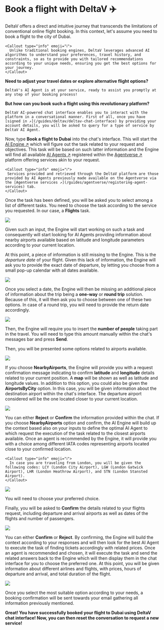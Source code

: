 
# Book a flight with DeltaV ✈️

DeltaV offers a direct and intuitive journey that transcends the limitations of conventional online flight booking. In this context, let's assume you need to book a flight to the city of Dubai.

    <Callout type="info" emoji="ℹ️">
      Unlike traditional booking engines, DeltaV leverages advanced AI algorithms to understand your preferences, travel history, and constraints, so as to provide you with tailored recommendations according to your unique needs, ensuring you get the best options for your journey.
    </Callout>

**Need to adjust your travel dates or explore alternative flight options?**

    DeltaV's AI Agent is at your service, ready to assist you promptly at any step of your booking process!

**But how can you book such a flight using this revolutionary platform?**

    DeltaV AI-powered chat interface enables you to interact with the platform in a conversational manner. First of all, once you have [signed in ↗️](/guides/deltav/deltav-chat-interface) by providing your account details, you will be asked to query for a type of service by DeltaV AI Agent.

Now, type **Book a flight to Dubai** into the chat's interface. This will start the [AI Engine ↗️](/concepts/ai-engine/ai-engine-intro) which will figure out the task related to your request and objectives. This task will be based on such latter information and the Engine will find all available [AI Agents ↗️](/concepts/agents/agents) registered within the [Agentverse ↗️](/concepts/agent-services/agentverse-intro) platform offering services akin to your request.

    <Callout type="info" emoji="ℹ️">
     Services provided and retrieved through the DeltaV platform are those provided by AI Agents previously made available on the Agentverse via the [Agentverse services ↗️](/guides/agentverse/registering-agent-services) tab.
    </Callout>

Once the task has been defined, you will be asked you to select among a list of different tasks. You need to choose the task according to the service you requested. In our case, a **Flights** task.

![](../../../src/images/deltav/flight_booking_intro.png)

Given such an input, the Engine will start working on such a task and consequently will start looking for AI Agents providing information about nearby airports available based on latitude and longitude parameters according to your current location.

At this point, a piece of information is still missing to the Engine. This is the _departure date_ of your flight. Given this lack of information, the Engine will ask you to provide the exact date of departure, by letting you choose from a small pop-up calendar with all dates available.

![](../../../src/images/deltav/flight_booking_date.png)

Once you select a date, the Engine will then be missing an additional piece of information about the trip being a **one-way** or **round trip** solution. Because of this, it will then ask you to choose between one of these two options. In case of a round trip, you will need to provide the return date accordingly.

![](../../../src/images/deltav/flight_booking_3.png)

Then, the Engine will require you to insert the **number of people** taking part in the travel. You will need to type this amount manually within the chat's messages bar and press **Send**.

Then, you will be presented some options related to airports available.

![](../../../src/images/deltav/flight_booking_4.png)

If you choose **NearbyAirports**, the Engine will provide you with a request confirmation message indicating to confirm **latitude** and **longitude** details related to your current position. A **map** will be shown as well as latitude and longitude values. In addition to this option, you could also be given the **AirportsByCity** option. In this case, you will be given information about the destination airport within the chat's interface. The departure airport considered will be the one located closer to your current location.

![](../../../src/images/deltav/flight_booking_5.png)

You can either **Reject** or **Confirm** the information provided within the chat. If you choose **NearbyAirports** option and confirm, the AI Engine will build up the context based also on your inputs to define the optimal AI Agent to which request the execution of the task related to the closest airports available. Once an agent is recommended by the Engine, it will provide you with a choice among different IATA codes representing airports located close to your confirmed location.

    <Callout type="info" emoji="ℹ️">
      In case you are traveling from London, you will be given the following codes: LCY (London City Airport), LGW (London Gatwick Airport), LHR (London Heathrow Airport), and STN (London Stansted Airport).
    </Callout>

![](../../../src/images/deltav/flight_booking_6.png)

You will need to choose your preferred choice.

Finally, you will be asked to **Confirm** the details related to your flights request, including departure and arrival airports as well as dates of the flights and number of passengers.

![](../../../src/images/deltav/flight_booking_7.png)

You can either **Confirm** or **Reject**. By confirming, the Engine will build the context according to your responses and will then look for the best AI Agent to execute the task of finding tickets accordingly with related prices. Once an agent is recommended and chosen, it will execute the task and send the related answers back to the Engine which will then display them in the chat interface for you to choose the preferred one. At this point, you will be given information about different airlines and flights, with prices, hours of departure and arrival, and total duration of the flight.

![](../../../src/images/deltav/flight_booking_8.png)

Once you select the most suitable option according to your needs, a booking confirmation will be sent towards your email gathering all information previously mentioned.

**Great! You have successfully booked your flight to Dubai using DeltaV chat interface! Now, you can then reset the conversation to request a new service!**
